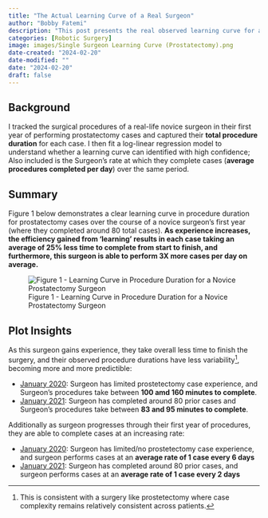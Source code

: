 ```yaml
---
title: "The Actual Learning Curve of a Real Surgeon"
author: "Bobby Fatemi"
description: "This post presents the real observed learning curve for a surgeon over the course of their first year performing Prostatectomy cases."
categories: [Robotic Surgery]
image: images/Single Surgeon Learning Curve (Prostatectomy).png
date-created: "2024-02-20"
date-modified: ""
date: "2024-02-20"
draft: false
---
```


## Background

I tracked the surgical procedures of a real-life novice surgeon in their
first year of performing prostatectomy cases and captured their **total
procedure duration** for each case. I then fit a log-linear regression
model to understand whether a learning curve can identified with high
confidence; Also included is the Surgeon's rate at which they complete
cases (**average procedures completed per day**) over the same period.

::: {.callout-note appearance="minimal" icon="false"}
## Summary

Figure 1 below demonstrates a clear learning curve in procedure duration
for prostatectomy cases over the course of a novice surgeon's first year
(where they completed around 80 total cases). **As experience increases,
the efficiency gained from 'learning' results in each case taking an
average of 25% less time to complete from start to finish, and
furthermore, this surgeon is able to perform 3X more cases per day on
average.**
:::

![Figure 1 - Learning Curve in Procedure Duration for a Novice
Prostatectomy
Surgeon](images/Single%20Surgeon%20Learning%20Curve%20(Prostatectomy).png)

<!-- ::: {.callout-important appearance="simple" icon="false"} -->

## Plot Insights

As this surgeon gains experience, they take overall less time to finish
the surgery, and their observed procedure durations have less
variability[^1], becoming more and more predictible:

-   [January 2020]{.underline}: Surgeon has limited prostetectomy case
    experience, and Surgeon's procedures take between **100 amd 160
    minutes to complete**.
-   [January 2021]{.underline}: Surgeon has completed around 80 prior
    cases and Surgeon's procedures take between **83 and 95 minutes to
    complete**.

Additionally as surgeon progresses through their first year of
procedures, they are able to complete cases at an increasing rate:

-   [January 2020]{.underline}: Surgeon has limited/no prostetectomy
    case experience, and surgeon performs cases at an **average rate of
    1 case every 6 days**
-   [January 2021]{.underline}: Surgeon has completed around 80 prior
    cases, and surgeon performs cases at an **average rate of 1 case
    every 2 days** <!-- ::: -->

[^1]: This is consistent with a surgery like prostetectomy where case
    complexity remains relatively consistent across patients.
